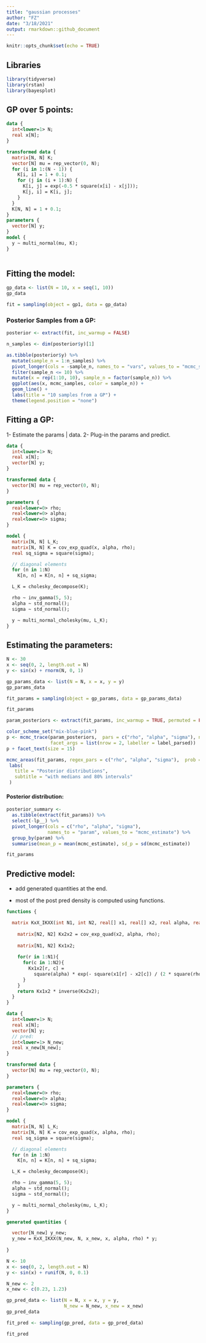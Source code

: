 ```yaml
---
title: "gaussian processes"
author: "FZ"
date: "3/18/2021"
output: rmarkdown::github_document
---
```


```r
knitr::opts_chunk$set(echo = TRUE)
```

## Libraries

```r
library(tidyverse)
library(rstan)
library(bayesplot)
```

## GP over 5 points:

```stan

data {
  int<lower=1> N;
  real x[N];
}

transformed data {
  matrix[N, N] K;
  vector[N] mu = rep_vector(0, N);
  for (i in 1:(N - 1)) {
    K[i, i] = 1 + 0.1;
    for (j in (i + 1):N) {
      K[i, j] = exp(-0.5 * square(x[i] - x[j]));
      K[j, i] = K[i, j];
    }
  }
  K[N, N] = 1 + 0.1;
}
parameters {
  vector[N] y;
}
model {
  y ~ multi_normal(mu, K);
}
  
```


## Fitting the model:


```r

gp_data <- list(N = 10, x = seq(1, 10))
gp_data

fit = sampling(object = gp1, data = gp_data)

```

### Posterior Samples from a GP:

```r

posterior <- extract(fit, inc_warmup = FALSE)

n_samples <- dim(posterior$y)[1]

as.tibble(posterior$y) %>%
  mutate(sample_n = 1:n_samples) %>%
  pivot_longer(cols = -sample_n, names_to = "vars", values_to = "mcmc_samples") %>%
  filter(sample_n <= 10) %>%
  mutate(x = rep(1:10, 10), sample_n = factor(sample_n)) %>%
  ggplot(aes(x, mcmc_samples, color = sample_n)) +
  geom_line() +
  labs(title = "10 samples from a GP") +
  theme(legend.position = "none")


```

## Fitting a GP:

1- Estimate the params | data.
2- Plug-in the params and predict.

```stan

data {
  int<lower=1> N;
  real x[N];
  vector[N] y;
}

transformed data {
  vector[N] mu = rep_vector(0, N);
}

parameters {
  real<lower=0> rho;
  real<lower=0> alpha;
  real<lower=0> sigma;
}

model {
  matrix[N, N] L_K;
  matrix[N, N] K = cov_exp_quad(x, alpha, rho);
  real sq_sigma = square(sigma);

  // diagonal elements
  for (n in 1:N)
    K[n, n] = K[n, n] + sq_sigma;

  L_K = cholesky_decompose(K);

  rho ~ inv_gamma(5, 5);
  alpha ~ std_normal();
  sigma ~ std_normal();

  y ~ multi_normal_cholesky(mu, L_K);
}

```


## Estimating the parameters:


```r

N <- 30
x <- seq(0, 2, length.out = N)
y <- sin(x) + rnorm(N, 0, 1)

gp_params_data <- list(N = N, x = x, y = y)
gp_params_data

fit_params = sampling(object = gp_params, data = gp_params_data)

```

```r

fit_params

```

```r

param_posteriors <- extract(fit_params, inc_warmup = TRUE, permuted = FALSE)

color_scheme_set("mix-blue-pink")
p <- mcmc_trace(param_posteriors,  pars = c("rho", "alpha", "sigma"), n_warmup = 300,
                facet_args = list(nrow = 2, labeller = label_parsed))
p + facet_text(size = 15)
```

```r

mcmc_areas(fit_params, regex_pars = c("rho", "alpha", "sigma"),  prob = 0.8) +
 labs(
   title = "Posterior distributions",
   subtitle = "with medians and 80% intervals"
 )

```

#### Posterior distribution:


```r

posterior_summary <-
  as.tibble(extract(fit_params)) %>%
  select(-lp__) %>%
  pivot_longer(cols = c("rho", "alpha", "sigma"), 
               names_to = "param", values_to = "mcmc_estimate") %>%
  group_by(param) %>%
  summarise(mean_p = mean(mcmc_estimate), sd_p = sd(mcmc_estimate))

fit_params

```

## Predictive model:

- add generated quantities at the end.

- most of the post pred density is computed using functions.

```stan

functions {

  matrix KxX_IKXX(int N1, int N2, real[] x1, real[] x2, real alpha, real rho){
  
    matrix[N2, N2] Kx2x2 = cov_exp_quad(x2, alpha, rho);
    
    matrix[N1, N2] Kx1x2;
    
    for(r in 1:N1){
      for(c in 1:N2){
        Kx1x2[r, c] = 
          square(alpha) * exp(- square(x1[r] - x2[c]) / (2 * square(rho)));
      }
    }
    return Kx1x2 * inverse(Kx2x2);
  }
}

data {
  int<lower=1> N;
  real x[N];
  vector[N] y;
  // pred:
  int<lower=1> N_new;
  real x_new[N_new];
}

transformed data {
  vector[N] mu = rep_vector(0, N);
}

parameters {
  real<lower=0> rho;
  real<lower=0> alpha;
  real<lower=0> sigma;
}

model {
  matrix[N, N] L_K;
  matrix[N, N] K = cov_exp_quad(x, alpha, rho);
  real sq_sigma = square(sigma);

  // diagonal elements
  for (n in 1:N)
    K[n, n] = K[n, n] + sq_sigma;

  L_K = cholesky_decompose(K);

  rho ~ inv_gamma(5, 5);
  alpha ~ std_normal();
  sigma ~ std_normal();

  y ~ multi_normal_cholesky(mu, L_K);
}

generated quantities {

  vector[N_new] y_new;
  y_new = KxX_IKXX(N_new, N, x_new, x, alpha, rho) * y;
  
}

```

```r

N <- 10
x <- seq(0, 2, length.out = N)
y <- sin(x) + runif(N, 0, 0.1)

N_new <- 2
x_new <- c(0.23, 1.23)

gp_pred_data <- list(N = N, x = x, y = y, 
                     N_new = N_new, x_new = x_new)
gp_pred_data

fit_pred <- sampling(gp_pred, data = gp_pred_data)

```

```r

fit_pred

```

